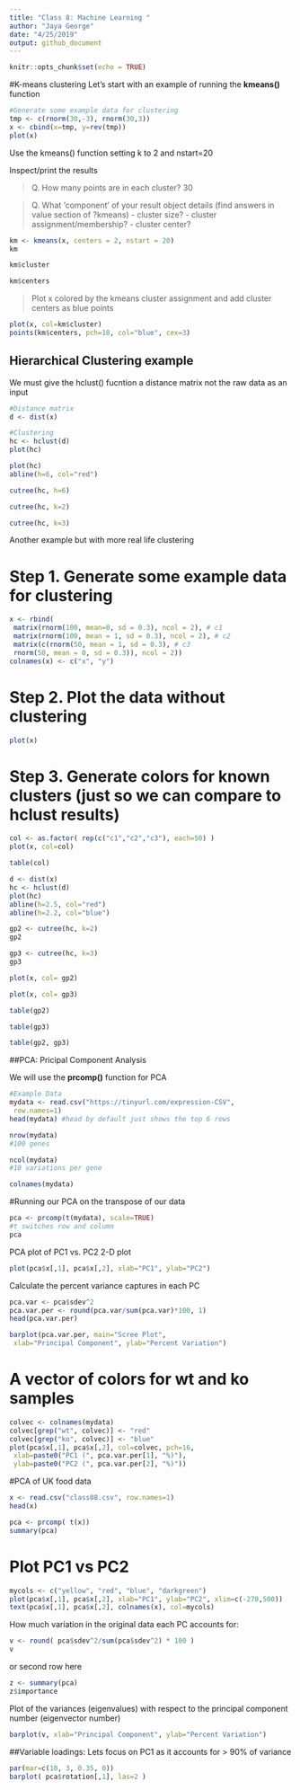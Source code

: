 ```yaml
---
title: "Class 8: Machine Learning "
author: "Jaya George"
date: "4/25/2019"
output: github_document
---
```


```r
knitr::opts_chunk$set(echo = TRUE)
```

#K-means clustering
Let's start with an example of running the **kmeans()** function

```r
#Generate some example data for clustering
tmp <- c(rnorm(30,-3), rnorm(30,3))
x <- cbind(x=tmp, y=rev(tmp))
plot(x)
```

Use the kmeans() function setting k to 2 and nstart=20

Inspect/print the results

>Q. How many points are in each cluster? 
    30

>Q. What ‘component’ of your result object details (find answers in value section of ?kmeans)
 - cluster size?
 - cluster assignment/membership?
 - cluster center?

```r
km <- kmeans(x, centers = 2, nstart = 20)
km
```

```r
km$cluster
```

```r
km$centers
```

>Plot x colored by the kmeans cluster assignment and
 add cluster centers as blue points
 
```r
plot(x, col=km$cluster)
points(km$centers, pch=18, col="blue", cex=3)
```
 

## Hierarchical Clustering example

We must give the hclust() fucntion a distance matrix not the raw data as an input

```r
#Distance matrix
d <- dist(x)

#Clustering
hc <- hclust(d)
plot(hc)
```

```r
plot(hc)
abline(h=6, col="red")
```

```r
cutree(hc, h=6)
```

```r
cutree(hc, k=2)
```

```r
cutree(hc, k=3)
```


Another example but with more real life clustering

# Step 1. Generate some example data for clustering
```r
x <- rbind(
 matrix(rnorm(100, mean=0, sd = 0.3), ncol = 2), # c1
 matrix(rnorm(100, mean = 1, sd = 0.3), ncol = 2), # c2
 matrix(c(rnorm(50, mean = 1, sd = 0.3), # c3
 rnorm(50, mean = 0, sd = 0.3)), ncol = 2))
colnames(x) <- c("x", "y")
```

# Step 2. Plot the data without clustering

```r
plot(x)
```

# Step 3. Generate colors for known clusters (just so we can compare to hclust results)

```r
col <- as.factor( rep(c("c1","c2","c3"), each=50) )
plot(x, col=col)
```

```r
table(col)
```

```r
d <- dist(x)
hc <- hclust(d)
plot(hc)
abline(h=2.5, col="red")
abline(h=2.2, col="blue")
```

```r
gp2 <- cutree(hc, k=2)
gp2
```

```r
gp3 <- cutree(hc, k=3)
gp3
```

```r
plot(x, col= gp2)
```

```r
plot(x, col= gp3)
```


```r
table(gp2)
```

```r
table(gp3)
```

```r
table(gp2, gp3)
```



##PCA: Pricipal Component Analysis

We will use the **prcomp()** function for PCA

```r
#Example Data
mydata <- read.csv("https://tinyurl.com/expression-CSV",
 row.names=1) 
head(mydata) #head by default just shows the top 6 rows
```

```r
nrow(mydata)
#100 genes
```

```r
ncol(mydata)
#10 variations per gene
```

```r
colnames(mydata)
```


#Running our PCA on the transpose of our data
```r
pca <- prcomp(t(mydata), scale=TRUE)
#t switches row and column
pca
```

PCA plot of PC1 vs. PC2 2-D plot
```r
plot(pca$x[,1], pca$x[,2], xlab="PC1", ylab="PC2") 
```

Calculate the percent variance captures in each PC
```r
pca.var <- pca$sdev^2
pca.var.per <- round(pca.var/sum(pca.var)*100, 1)
head(pca.var.per)
```

```r
barplot(pca.var.per, main="Scree Plot",
 xlab="Principal Component", ylab="Percent Variation")
```

# A vector of colors for wt and ko samples
```r
colvec <- colnames(mydata)
colvec[grep("wt", colvec)] <- "red"
colvec[grep("ko", colvec)] <- "blue"
plot(pca$x[,1], pca$x[,2], col=colvec, pch=16,
 xlab=paste0("PC1 (", pca.var.per[1], "%)"),
 ylab=paste0("PC2 (", pca.var.per[2], "%)")) 
```


#PCA of UK food data

```r
x <- read.csv("class08.csv", row.names=1)
head(x)
```

```r
pca <- prcomp( t(x))
summary(pca)
```

# Plot PC1 vs PC2
```r
mycols <- c("yellow", "red", "blue", "darkgreen")
plot(pca$x[,1], pca$x[,2], xlab="PC1", ylab="PC2", xlim=c(-270,500))
text(pca$x[,1], pca$x[,2], colnames(x), col=mycols)
```

How much variation in the original data each PC accounts for:
```r
v <- round( pca$sdev^2/sum(pca$sdev^2) * 100 )
v
```

or second row here
```r
z <- summary(pca)
z$importance
```

Plot of the variances (eigenvalues) with respect to the principal component number (eigenvector number)
```r
barplot(v, xlab="Principal Component", ylab="Percent Variation")
```

##Variable loadings: Lets focus on PC1 as it accounts for > 90% of variance 
```r
par(mar=c(10, 3, 0.35, 0))
barplot( pca$rotation[,1], las=2 )
```


